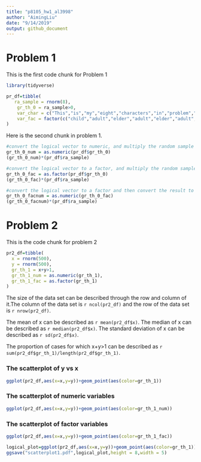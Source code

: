 ```yaml
---
title: "p8105_hw1_al3998"
author: "AimingLiu"
date: "9/14/2019"
output: github_document
---
```

# Problem 1

This is the first code chunk for Problem 1

```r
library(tidyverse)

pr_df=tibble(
   ra_sample = rnorm(8),
    gr_th_0 = ra_sample>0,
    var_char = c("This","is","my","eight","characters","in","problem","one"),
    var_fac = factor(c("child","adult","elder","adult","elder","adult","child","adult"),levels=c("child","adult","elder"))
)
```

Here is the second chunk in problem 1.
```r
#convert the logical vector to numeric, and multiply the random sample by the result#
gr_th_0_num = as.numeric(pr_df$gr_th_0)
(gr_th_0_num)*(pr_df$ra_sample)

#convert the logical vector to a factor, and multiply the random sample by the result#
gr_th_0_fac = as.factor(pr_df$gr_th_0)
(gr_th_0_fac)*(pr_df$ra_sample)

#convert the logical vector to a factor and then convert the result to numeric, and multiply the random sample by the result#
gr_th_0_facnum = as.numeric(gr_th_0_fac)
(gr_th_0_facnum)*(pr_df$ra_sample)
```

# Problem 2
This is the code chunk for problem 2
```r
pr2_df=tibble(
  x = rnorm(500),
  y = rnorm(500),
  gr_th_1 = x+y>1,
  gr_th_1_num = as.numeric(gr_th_1),
  gr_th_1_fac = as.factor(gr_th_1)
)
```
The size of the data set can be described through the row and column of it.The column of the data set is `r ncol(pr2_df)` and the row of the data set is `r nrow(pr2_df)`.

The mean of x can be described as `r mean(pr2_df$x)`.
The median of x can be described as `r median(pr2_df$x)`.
The standard deviation of x can be described as `r sd(pr2_df$x)`.

The proportion of cases for which x+y>1 can be described as `r sum(pr2_df$gr_th_1)/length(pr2_df$gr_th_1)`.

### The scatterplot of y vs x
```r
ggplot(pr2_df,aes(x=x,y=y))+geom_point(aes(color=gr_th_1))
```

### The scatterplot of numeric variables
```r
ggplot(pr2_df,aes(x=x,y=y))+geom_point(aes(color=gr_th_1_num))
```

### The scatterplot of factor variables
```r
ggplot(pr2_df,aes(x=x,y=y))+geom_point(aes(color=gr_th_1_fac))
```

```r
logical_plot=ggplot(pr2_df,aes(x=x,y=y))+geom_point(aes(color=gr_th_1))
ggsave("scatterplot1.pdf",logical_plot,height = 8,width = 5)
```
